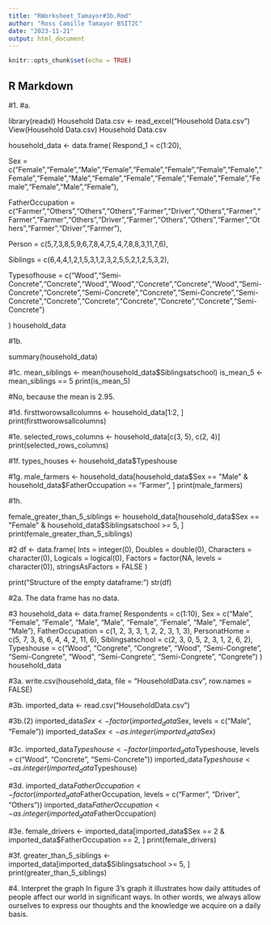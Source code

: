 ```yaml
---
title: "RWorksheet_Tamayor#3b.Rmd"
author: "Ross Camille Tamayor BSIT2C"
date: "2023-11-21"
output: html_document
---
```


```r
knitr::opts_chunk$set(echo = TRUE)
```

## R Markdown

#1. 
#a. 

 library(readxl) 
 Household Data.csv <- read_excel(“Household Data.csv”)
 View(Household Data.csv) Household Data.csv



household_data <- data.frame(
  Respond_1 = c(1:20),
  
  Sex = c("Female","Female","Male","Female","Female","Female","Female","Female","Female","Female","Male","Female","Female","Female","Female","Female","Female","Female","Male","Female"),
  
  FatherOccupation = c("Farmer","Others","Others","Others","Farmer","Driver","Others","Farmer","Farmer","Farmer","Others","Driver","Farmer","Others","Others","Farmer","Others","Farmer","Driver","Farmer"),
  
  Person = c(5,7,3,8,5,9,6,7,8,4,7,5,4,7,8,8,3,11,7,6),
  
  Siblings = c(6,4,4,1,2,1,5,3,1,2,3,2,5,5,2,1,2,5,3,2),
  
  Typesofhouse = c("Wood","Semi-Concrete","Concrete","Wood","Wood","Concrete","Concrete","Wood","Semi-Concrete","Concrete","Semi-Concrete","Concrete","Semi-Concrete","Semi-Concrete","Concrete","Concrete","Concrete","Concrete","Concrete","Semi-Concrete")
  
)
household_data

#1b.

summary(household_data)

#1c.
mean_siblings <- mean(household_data$Siblingsatschool)
is_mean_5 <- mean_siblings == 5
print(is_mean_5)

#No, because the mean is 2.95.

#1d.
firsttworowsallcolumns <- household_data[1:2, ]
print(firsttworowsallcolumns)

#1e.
selected_rows_columns <- household_data[c(3, 5), c(2, 4)]
print(selected_rows_columns)

#1f.
types_houses <- household_data$Typeshouse

#1g.
male_farmers <- household_data[household_data$Sex == "Male" & household_data$FatherOccupation == "Farmer", ]
print(male_farmers)

#1h.

female_greater_than_5_siblings <- household_data[household_data$Sex == "Female" & household_data$Siblingsatschool >= 5, ]
print(female_greater_than_5_siblings)

#2
df <- data.frame(
  Ints = integer(0),
  Doubles = double(0),
  Characters = character(0),
  Logicals = logical(0),
  Factors = factor(NA, levels = character(0)),
  stringsAsFactors = FALSE
)

print("Structure of the empty dataframe:")
str(df)

#2a. The data frame has no data.

#3
household_data <- data.frame(
  Respondents = c(1:10),
  Sex = c("Male", "Female", "Female", "Male", "Male", "Female", "Female", "Male", "Female", "Male"),
  FatherOccupation = c(1, 2, 3, 3, 1, 2, 2, 3, 1, 3),
  PersonatHome = c(5, 7, 3, 8, 6, 4, 4, 2, 11, 6),
  Siblingsatschool = c(2, 3, 0, 5, 2, 3, 1, 2, 6, 2),
  Typeshouse = c("Wood", "Congrete", "Congrete", "Wood", "Semi-Congrete", "Semi-Congrete", "Wood", "Semi-Congrete", "Semi-Congrete", "Congrete")
)
household_data

#3a.
write.csv(household_data, file = "HouseholdData.csv", row.names = FALSE)

#3b.
imported_data <- read.csv("HouseholdData.csv")


#3b.(2)
imported_data$Sex <- factor(imported_data$Sex, levels = c("Male", "Female"))
imported_data$Sex <- as.integer(imported_data$Sex)

#3c.
imported_data$Typeshouse <- factor(imported_data$Typeshouse, levels = c("Wood", "Concrete", "Semi-Concrete"))
imported_data$Typeshouse <- as.integer(imported_data$Typeshouse)

#3d.
imported_data$FatherOccupation <- factor(imported_data$FatherOccupation, levels = c("Farmer", "Driver", "Others"))
imported_data$FatherOccupation <- as.integer(imported_data$FatherOccupation)

#3e.
female_drivers <- imported_data[imported_data$Sex == 2 & imported_data$FatherOccupation == 2, ]
print(female_drivers)

#3f.
greater_than_5_siblings <- imported_data[imported_data$Siblingsatschool >= 5, ]
print(greater_than_5_siblings)

#4. Interpret the graph 
In figure 3's graph it illustrates how daily attitudes of people affect our world in significant ways. In other words, we always allow ourselves to express our thoughts and the knowledge we acquire on a daily basis.




